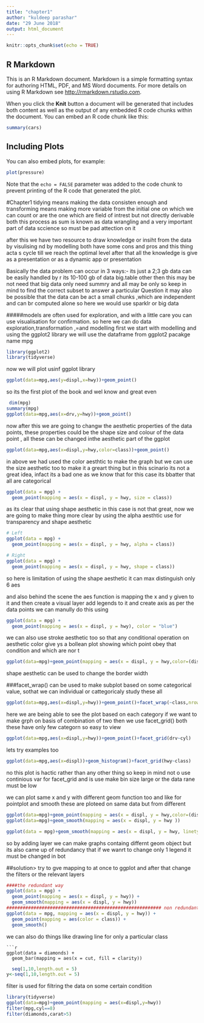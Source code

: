 ```yaml
---
title: "chapter1"
author: "kuldeep parashar"
date: "29 June 2018"
output: html_document
---
```


```r
knitr::opts_chunk$set(echo = TRUE)

```

## R Markdown

This is an R Markdown document. Markdown is a simple formatting syntax for authoring HTML, PDF, and MS Word documents. For more details on using R Markdown see <http://rmarkdown.rstudio.com>.

When you click the **Knit** button a document will be generated that includes both content as well as the output of any embedded R code chunks within the document. You can embed an R code chunk like this:

```r
summary(cars)
```

## Including Plots

You can also embed plots, for example:

```r
plot(pressure)
```

Note that the `echo = FALSE` parameter was added to the code chunk to prevent printing of the R code that generated the plot.

##########################################################################################################################

#Chapter1
tidying means making the data consisten enough and transforming means making more variable from the initial one on which we can count or are the one which are field of intrest but not directly derivable both this process as  sum is known as data wrangling and  a very important part of data sccience so must be pad attection on it

after this we have two resource to draw knowledge or insiht from the data by visulising nd by modelling 
both have some cons and pros and this thing acta s cycle till we reach the optimal level after that all the knowledge is give as a presentation or  as a dynamic app or presentation 

Basically the data problem can occur in 3 ways:-
its just a 2;3 gb data can be easily handled by r
its 10-100 gb of data big.table
other then this may be not need that big data only need summry and all may be only so keep in mind to find the correct subset to  answer a particular  Question 
it may also be possible that the data can be act a small chunks ,which are independent and can br computed alone
so here we would use sparklr or big data

#####models are often used for exploration, and with a little care you can use visualisation for confirmation.
so here we can do data exploration,transformation ,=and modelling 
first we start with modelling and using the ggplot2 library
we will use the dataframe from ggplot2 pacakge name mpg

```r
library(ggplot2)
library(tidyverse)

```
now we will plot usinf ggplot library
```r
ggplot(data=mpg,aes(y=displ,x=hwy))+geom_point()
```
so its the first plot of the book and wel know and great even 

```r
 dim(mpg)
summary(mpg)
ggplot(data=mpg,aes(x=drv,y=hwy))+geom_point()
```
now after this we are going to changw the aesthetic properties of the data points, these properties could be the shape size and colour of the data point , all these can be changed inthe aesthetic part of the ggplot 

```r
ggplot(data=mpg,aes(x=displ,y=hwy,color=class))+geom_point()
```
in above we had used the color aesthtic to make the graph but we can use the size aesthetic too to make it a greart thing 
but in this scinario its not a great idea, infact its a bad one as we know that for this case its bbatter that all are categorical
```r
ggplot(data = mpg) + 
  geom_point(mapping = aes(x = displ, y = hwy, size = class))
```

as its clear that using shape aesthetic in this case is not that great,
now we are going to make thing more clear by using the alpha aesthtic use for transparency 
and shape aesthetic
```r
# Left
ggplot(data = mpg) + 
  geom_point(mapping = aes(x = displ, y = hwy, alpha = class))

# Right
ggplot(data = mpg) + 
  geom_point(mapping = aes(x = displ, y = hwy, shape = class))
```
so here is limitation of using the shape aesthetic it can max distinguish only 6 aes

and also behind the scene the aes function is mapping the x and y given to it and then create a visual layer 
add legends to it and create axis as per the data points we can manully do this using

```r
ggplot(data = mpg) + 
  geom_point(mapping = aes(x = displ, y = hwy), color = "blue")
```
we can also use stroke aesthetic too so that
any conditional operation on aesthetic color give ys a  bollean plot 
showing which point obey that condition and which are nor t 
```r
ggplot(data=mpg)+geom_point(mapping = aes(x = displ, y = hwy,color=(displ<5) ))

```
shape aesthetic can be used to change the border width 

###facet_wrap() 
can be used to make subplot based on some categorical value, sothat we can individual or cattegoricaly study these all


```r
ggplot(data=mpg,aes(x=displ,y=hwy))+geom_point()+facet_wrap(~class,nrow = 2)
```
here we are being able to see the plot based on each category
if we want to make grph on basis of combination of two then we use facet_grid()
both these have only few categorn so easy to view
```r
ggplot(data=mpg,aes(x=displ,y=hwy))+geom_point()+facet_grid(drv~cyl)

```
lets try examples too
```r
ggplot(data=mpg,aes(x=displ))+geom_histogram()+facet_grid(hwy~class)
```
no this plot is hactic rather than any other thing so keep in mind not o use continious var for facet_grid and is use make bin size large or the data rane must be low

we can plot same x and y with different geom function too and like for pointplot and  smooth
these are ploteed on same data but from different 

```r
ggplot(data=mpg)+geom_point(mapping = aes(x = displ, y = hwy,color=(displ<5) ))
ggplot(data=mpg)+geom_smooth(mapping = aes(x = displ, y = hwy ))

ggplot(data = mpg)+geom_smooth(mapping = aes(x = displ, y = hwy, linetype = drv))


```

so by adding layer we can make graphs containg differnt geom object but its also came up of redundancy that if we wanrt to change only 1 legend it must be changed in bot 


##solution>
try to gve mapping to at once to ggplot and after that change the filters or the relevant layers
```r
####the redundant way
ggplot(data = mpg) + 
  geom_point(mapping = aes(x = displ, y = hwy)) +
  geom_smooth(mapping = aes(x = displ, y = hwy))
######################################################### non redundant way
ggplot(data = mpg, mapping = aes(x = displ, y = hwy)) + 
  geom_point(mapping = aes(color = class)) + 
  geom_smooth()

```
we can also do things like drawing line for only a particular class
```
```r
ggplot(data = diamonds) + 
  geom_bar(mapping = aes(x = cut, fill = clarity))
```
```r
  seq(1,10,length.out = 5)
y<-seq(1,10,length.out = 5)

```
filter is used for filtring the data on some certain condition
```r
library(tidyverse)
ggplot(data=mpg)+geom_point(mapping = aes(x=displ,y=hwy))
filter(mpg,cyl==8)
filter(diamonds,carat>5)
```



